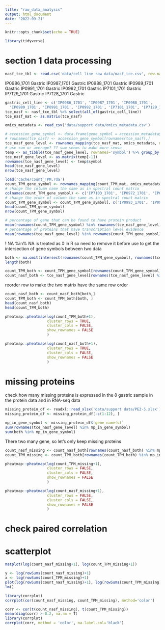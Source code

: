 ```yaml
---
title: "raw_data_analysis"
output: html_document
date: "2022-09-21"
---
```


```r
knitr::opts_chunk$set(echo = TRUE)
```


```r
library(tidyverse)
```



# section 1 data processing
```r
nasf_tce_tbl <- read.csv('data/cell line raw data/nasf_tce.csv', row.names = 1)
```


IP0986_1701       Gastric
IP0987_1701       Gastric
IP0988_1701       Gastric
IP0989_1701       Gastric
IP0991_1701       Gastric
IP0992_1701       Gastric
IP7101_1701       Gastric
IP7129_1701       Gastric
IP7128_1701       Gastric
```r
gastric_cell_line <- c('IP0986_1701', 'IP0987_1701', 'IP0988_1701',
  'IP0989_1701', 'IP0991_1701', 'IP0992_1701', 'IP7101_1701', 'IP7129_1701', 'IP7128_1701')
tce_nasf <- nasf_tce_tbl %>% select(all_of(gastric_cell_line))
tce_nasf_mat <- as.matrix(tce_nasf)
```

```r
omics_metadata <- read_csv('data/support data/omics_metadata.csv')
```


```r
# accession_gene_symbol <- data.frame(gene_symbol = accession_metadata$gene,row.names = accession_metadata$accession)
# rownames(tce_nasf) <- accession_gene_symbol[rownames(tce_nasf),]
tce_nasf_gene_level <- rownames_mapping(tce_nasf_mat, omics_metadata, map_from = 'accession_id', map_to = 'gene_symbol')
# use sum or average? ?? sum seems to make more sense
temp <- as_tibble(tce_nasf_gene_level, rownames='symbol') %>% group_by(symbol) %>% summarise_all(sum)
tce_nasf_gene_level <- as.matrix(temp[-1])
rownames(tce_nasf_gene_level) <- temp$symbol
head(tce_nasf_gene_level)
nrow(tce_nasf_gene_level)
```


```r
load('cache/count_TPM.rda')
count_TPM_gene_symbol <- rownames_mapping(count_TPM_mat, omics_metadata, map_from = 'ensembl_gene_id', map_to = 'gene_symbol')
# change the column name the same as in spectral count matrix
colnames(count_TPM_gene_symbol) <- c('IP7103_1701', 'IP0972_1701', 'IP0995_1701', 'IP0982_1701', 'IP0999_1701', 'IP7100_1701', 'IP0993_1701', 'IP0981_1701', 'IP7105_1701')
# change the order of column the same as in spectral count matrix
count_TPM_gene_symbol <- count_TPM_gene_symbol[, c('IP0993_1701', 'IP0995_1701', 'IP0999_1701', 'IP0972_1701', 'IP0981_1701', 'IP0982_1701', 'IP7103_1701', 'IP7105_1701', 'IP7100_1701')]
head(count_TPM_gene_symbol)
nrow(count_TPM_gene_symbol)
```



```r
# percentage of gene that can be found to have protein product
mean(rownames(count_TPM_gene_symbol) %in% rownames(tce_nasf_gene_level))
# percentage of proteins that have transcription level evidence
mean(rownames(tce_nasf_gene_level) %in% rownames(count_TPM_gene_symbol))
```


! NA %in% NA is treated as 0 in R so need to remove it before use to get the intersection
of gene symbols between two data
```r
both <- na.omit(intersect(rownames(count_TPM_gene_symbol), rownames(tce_nasf_gene_level)))
length(both)
```


```r
count_TPM_both <- count_TPM_gene_symbol[rownames(count_TPM_gene_symbol) %in% both,]
count_nasf_both <- tce_nasf_gene_level[rownames(tce_nasf_gene_level) %in% both,]
```


reorder row to make the two matrix have the same row order
```r
count_nasf_both <- count_nasf_both[both,]
count_TPM_both <- count_TPM_both[both, ]
head(count_nasf_both)
head(count_TPM_both)
```

```r
pheatmap::pheatmap(log(count_TPM_both+1),
                   cluster_rows = TRUE,
                   cluster_cols = FALSE,
                   show_rownames = FALSE
                   )
```



```r
pheatmap::pheatmap(log(count_nasf_both+1),
                   cluster_rows = TRUE,
                   cluster_cols = FALSE,
                   show_rownames = FALSE
                   )
```



# missing proteins
check how many missing proteins is expressed in the 8 gastric sample in the protein data and in RNA-seq data  
```r
missing_protein_df <- readxl::read_xlsx('data/support data/PE2-5.xlsx')
missing_protein_df <- missing_protein_df[-c(1:12), ]

mp_in_gene_symbol <- missing_protein_df$`gene name(s)`
sum(rownames(tce_nasf_gene_level) %in% mp_in_gene_symbol)
sum(both %in% mp_in_gene_symbol)
```


There two many gene, so let's only keep missing proteins
```r
count_nasf_missing <- count_nasf_both[rownames(count_nasf_both) %in% mp_in_gene_symbol, ]
count_TPM_missing <- count_TPM_both[rownames(count_TPM_both) %in% mp_in_gene_symbol, ]
```

```r
pheatmap::pheatmap(log(count_TPM_missing+1),
                   cluster_rows = FALSE,
                   cluster_cols = FALSE,
                   show_rownames = FALSE
                   )
```

```r
pheatmap::pheatmap(log(count_nasf_missing+1),
                   cluster_rows = FALSE,
                   cluster_cols = FALSE,
                   show_rownames = FALSE
                   )
```

# check paired correlation


# scatterplot
```r
matplot(log(count_nasf_missing+1), log(count_TPM_missing+1))
```


```r
y <- log(rowSums(count_nasf_missing)+1)
x <- log(rowSums(count_TPM_missing)+1)
plot(log(rowSums(count_nasf_missing)+1), log(rowSums(count_TPM_missing)+1))
lm()
```


```r
library(corrplot)
corrplot(cor(count_nasf_missing, count_TPM_missing), method='color')
```

```r
corr <- cor(t(count_nasf_missing), t(count_TPM_missing))
mean(diag(corr) > 0.2, na.rm = T)
library(corrplot)
corrplot(corr, method = 'color', na.label.col='black')
```

